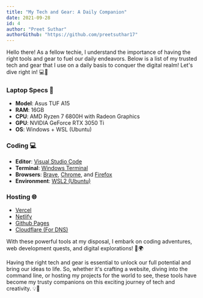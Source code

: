 ```yaml
---
title: "My Tech and Gear: A Daily Companion"
date: 2021-09-28
id: 4
author: "Preet Suthar"
authorGithub: "https://github.com/preetsuthar17"
---
```


Hello there! As a fellow techie, I understand the importance of having the right tools and gear to fuel our daily endeavors. Below is a list of my trusted tech and gear that I use on a daily basis to conquer the digital realm! Let's dive right in! 💻🔧

### Laptop Specs 🚀

- **Model**: Asus TUF A15
- **RAM**: 16GB
- **CPU**: AMD Ryzen 7 6800H with Radeon Graphics
- **GPU**: NVIDIA GeForce RTX 3050 Ti
- **OS**: Windows + WSL (Ubuntu)

### Coding 💻

- **Editor**: [Visual Studio Code](https://code.visualstudio.com/)
- **Terminal**: [Windows Terminal](https://github.com/microsoft/terminal)
- **Browsers**: [Brave](https://brave.com/), [Chrome](https://www.google.com/intl/en_in/chrome/), and [Firefox](https://www.mozilla.org/en-US/firefox/new/)
- **Environment**: [WSL2 (Ubuntu)](https://docs.microsoft.com/en-us/windows/wsl/install)

### Hosting 🌐

- [Vercel](https://vercel.com/dashboard)
- [Netlify](https://Netlify.app)
- [Github Pages](https://pages.github.com/)
- [Cloudflare (For DNS)](https://www.cloudflare.com/en-gb/)

With these powerful tools at my disposal, I embark on coding adventures, web development quests, and digital explorations! 🚀🌍

Having the right tech and gear is essential to unlock our full potential and bring our ideas to life. So, whether it's crafting a website, diving into the command line, or hosting my projects for the world to see, these tools have become my trusty companions on this exciting journey of tech and creativity. 💡🎉
